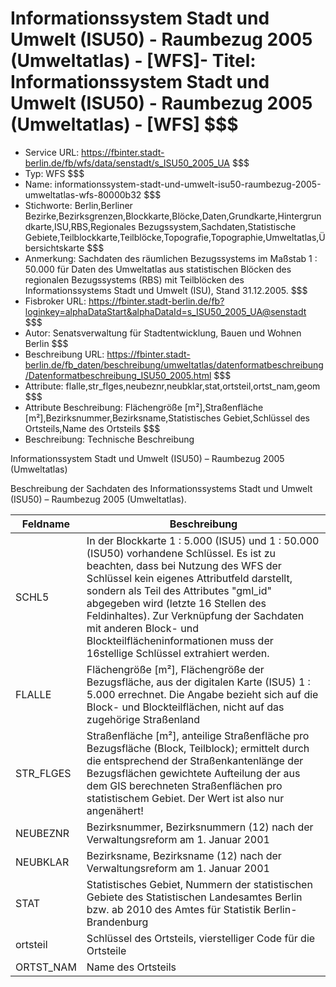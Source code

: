 # Informationssystem Stadt und Umwelt (ISU50) - Raumbezug 2005 (Umweltatlas) - [WFS]- Titel: Informationssystem Stadt und Umwelt (ISU50) - Raumbezug 2005 (Umweltatlas) - [WFS] $$$
- Service URL: https://fbinter.stadt-berlin.de/fb/wfs/data/senstadt/s_ISU50_2005_UA $$$
- Typ: WFS $$$
- Name: informationssystem-stadt-und-umwelt-isu50-raumbezug-2005-umweltatlas-wfs-80000b32 $$$
- Stichworte: Berlin,Berliner  Bezirke,Bezirksgrenzen,Blockkarte,Blöcke,Daten,Grundkarte,Hintergrundkarte,ISU,RBS,Regionales Bezugssystem,Sachdaten,Statistische Gebiete,Teilblockkarte,Teilblöcke,Topografie,Topographie,Umweltatlas,Übersichtskarte $$$
- Anmerkung: Sachdaten des räumlichen Bezugssystems im Maßstab 1 : 50.000 für Daten des Umweltatlas aus statistischen Blöcken des regionalen Bezugssystems (RBS) mit Teilblöcken des Informationssystems Stadt und Umwelt (ISU), Stand 31.12.2005. $$$
- Fisbroker URL: https://fbinter.stadt-berlin.de/fb?loginkey=alphaDataStart&alphaDataId=s_ISU50_2005_UA@senstadt $$$
- Autor: Senatsverwaltung für Stadtentwicklung, Bauen und Wohnen Berlin $$$
- Beschreibung URL: https://fbinter.stadt-berlin.de/fb_daten/beschreibung/umweltatlas/datenformatbeschreibung/Datenformatbeschreibung_ISU50_2005.html $$$
- Attribute: flalle,str_flges,neubeznr,neubklar,stat,ortsteil,ortst_nam,geom $$$
- Attribute Beschreibung: Flächengröße [m²],Straßenfläche [m²],Bezirksnummer,Bezirksname,Statistisches Gebiet,Schlüssel des Ortsteils,Name des Ortsteils $$$
- Beschreibung: Technische Beschreibung 

Informationssystem Stadt und Umwelt (ISU50) – Raumbezug 2005 (Umweltatlas)

Beschreibung der Sachdaten des Informationssystems Stadt und Umwelt (ISU50) – Raumbezug 2005 (Umweltatlas).

| Feldname   | Beschreibung                                                                                                                                                                                                                                                                                                                                                                                                       |
| ---------- | ------------------------------------------------------------------------------------------------------------------------------------------------------------------------------------------------------------------------------------------------------------------------------------------------------------------------------------------------------------------------------------------------------------------ |
| SCHL5      | In der Blockkarte 1 : 5.000 (ISU5) und 1 : 50.000 (ISU50) vorhandene Schlüssel. Es ist zu beachten, dass bei Nutzung des WFS der Schlüssel kein eigenes Attributfeld darstellt, sondern als Teil des Attributes "gml\_id" abgegeben wird (letzte 16 Stellen des Feldinhaltes). Zur Verknüpfung der Sachdaten mit anderen Block- und Blockteilflächeninformationen muss der 16stellige Schlüssel extrahiert werden. |
| FLALLE     | Flächengröße \[m²\], Flächengröße der Bezugsfläche, aus der digitalen Karte (ISU5) 1 : 5.000 errechnet. Die Angabe bezieht sich auf die Block- und Blockteilflächen, nicht auf das zugehörige Straßenland                                                                                                                                                                                                          |
| STR\_FLGES | Straßenfläche \[m²\], anteilige Straßenfläche pro Bezugsfläche (Block, Teilblock); ermittelt durch die entsprechend der Straßenkantenlänge der Bezugsflächen gewichtete Aufteilung der aus dem GIS berechneten Straßenflächen pro statistischem Gebiet. Der Wert ist also nur angenähert!                                                                                                                          |
| NEUBEZNR   | Bezirksnummer, Bezirksnummern (12) nach der Verwaltungsreform am 1\. Januar 2001                                                                                                                                                                                                                                                                                                                                   |
| NEUBKLAR   | Bezirksname, Bezirksname (12) nach der Verwaltungsreform am 1\. Januar 2001                                                                                                                                                                                                                                                                                                                                        |
| STAT       | Statistisches Gebiet, Nummern der statistischen Gebiete des Statistischen Landesamtes Berlin bzw. ab 2010 des Amtes für Statistik Berlin-Brandenburg                                                                                                                                                                                                                                                               |
| ortsteil   | Schlüssel des Ortsteils, vierstelliger Code für die Ortsteile                                                                                                                                                                                                                                                                                                                                                      |
| ORTST\_NAM | Name des Ortsteils                                                                                                                                                                                                                                                                                                                                                                                                 | $$$
